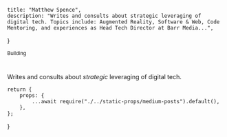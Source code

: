 
    title: "Matthew Spence",
    description: "Writes and consults about strategic leveraging of digital tech. Topics include: Augmented Reality, Software & Web, Code Mentoring, and experiences as Head Tech Director at Barr Media...",
}

<div className="container mx-auto max-w-5xl flex items-center min-h-[8rem] lg:min-h-[22rem] pb-8 md:py-16">
    <div>
        <div className="pb-4">
            <small className="text-secondary uppercase text-sm font-bold">Building</small>
        </div>
        <h1 className="text-4xl md:text-6xl lg:!text-8xl">
            <Typist sentences={["A.I.", "Ed", "Open", "Agency", "Retail",]} pauseTime={"5000"} showCursor={false} startDelay={"200"} /><span className="text-secondary"><Typist sentences={["Tech. ",]} pauseTime={"15000"} startDelay={"800"} showCursor={false} /></span>
        </h1>
        <p className="pt-5 pb-8 lg:pt-8 md:text-xl text-heading !leading-tight">
            <Link href="/blog"><a>Writes</a></Link> and <Link href="/contact"><a>consults</a></Link> about <i>strategic</i> leveraging of digital tech.
        </p>
    </div>
</div>

<div className="container max-w-5xl mx-auto pb-12">
    <div className="prose prose-xl max-w-5xl -mx-2">
        <PostsCards limit={6} mediumPosts={props.mediumPosts} />
    </div>
</div>


    return {
        props: {
            ...await require("./../static-props/medium-posts").default(),
        },
    };
}
